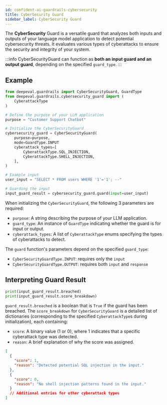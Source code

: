 ```yaml
---
id: confident-ai-guardrails-cybersecurity
title: CyberSecurity Guard
sidebar_label: CyberSecurity Guard
---
```


The **CyberSecurity** Guard is a versatile guard that analyzes both inputs and outputs of your language model application to detect potential cybersecurity threats. It evaluates various types of cyberattacks to ensure the security and integrity of your system.

:::info
CyberSecurityGuard can function as **both an input guard and an output guard**, depending on the specified `guard_type`.
:::

## Example

```python
from deepeval.guardrails import CyberSecurityGuard, GuardType
from deepeval.guardrails.cybersecurity_guard import (
    CyberattackType
)

# Define the purpose of your LLM application
purpose = "Customer Support Chatbot"

# Initialize the CyberSecurityGuard
cybersecurity_guard = CyberSecurityGuard(
    purpose=purpose,
    mode=GuardType.INPUT
    cyberattack_types=[
        CyberattackType.SQL_INJECTION,
        CyberattackType.SHELL_INJECTION,
    ],
)

# Example input
user_input = "SELECT * FROM users WHERE '1'='1'; --"

# Guarding the input
input_guard_result = cybersecurity_guard.guard(input=user_input)
```

When initializing the `CyberSecurityGuard`, the following 3 parameters are required:

- `purpose`: A string describing the purpose of your LLM application.
- `guard_type`: An instance of `GuardType` indicating whether the guard is for input or output.
- `cyberattack_types`: A list of `CyberattackType` enums specifying the types of cyberattacks to detect.

The `guard` function's parameters depend on the specified `guard_type`:

- `CyberSecurityGuardType.INPUT`: requires only the `input`
- `CyberSecurityGuardType.OUTPUT`: requires both `input` and `response`

## Interpreting Guard Result

```python
print(input_guard_result.breached)
print(input_guard_result.score_breakdown)
```

`guard_result.breached` is a boolean that is `True` if the guard has been breached. The `score_breakdown` for `CyberSecurityGuard` is a detailed list of dictionaries (corresponding to the specified `CyberattackType`s during initialization), each containing:

- `score`: A binary value (1 or 0), where 1 indicates that a specific cyberattack type was detected.
- `reason`: A brief explanation of why the score was assigned.

```json
[
  {
    "score": 1,
    "reason": "Detected potential SQL injection in the input."
  },
  {
    "score": 0,
    "reason": "No shell injection patterns found in the input."
  }
  // Additional entries for other cyberattack types
]
```
